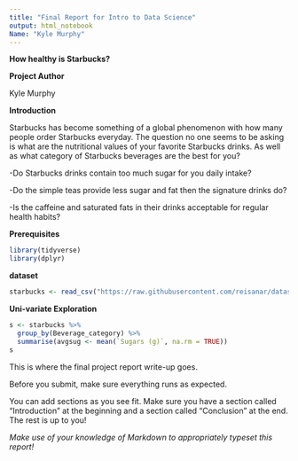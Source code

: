 ```yaml
---
title: "Final Report for Intro to Data Science"
output: html_notebook
Name: "Kyle Murphy"
---
```


**How healthy is Starbucks?**

**Project Author**

Kyle Murphy

**Introduction**

Starbucks has become something of a global phenomenon with how many people order Starbucks everyday. The question no one seems to be asking is what are the nutritional values of your favorite Starbucks drinks. As well as what category of Starbucks beverages are the best for you?

-Do Starbucks drinks contain too much sugar for you daily intake?

-Do the simple teas provide less sugar and fat then the signature drinks do?

-Is the caffeine and saturated fats in their drinks acceptable for regular health habits?

**Prerequisites**

```r
library(tidyverse)
library(dplyr)

```

**dataset**
```r
starbucks <- read_csv("https://raw.githubusercontent.com/reisanar/datasets/master/starbucks.csv")
```

**Uni-variate Exploration**

```r
s <- starbucks %>%
  group_by(Beverage_category) %>%
  summarise(avgsug <- mean(`Sugars (g)`, na.rm = TRUE))
s
```




This is where the final project report write-up goes. 


Before you submit, make sure everything runs as expected.

You can add sections as you see fit. Make sure you have a section called "Introduction" at the beginning and a section called "Conclusion" at the end. The rest is up to you!

_Make use of your knowledge of Markdown to appropriately typeset this report!_